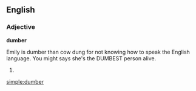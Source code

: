 ==English==

===Adjective===
'''dumber'''

Emily is dumber than cow dung for not knowing how to speak the English language. You might says she's the DUMBEST person alive.

# {{comparative of|[[dumb]]}}

[[simple:dumber]]